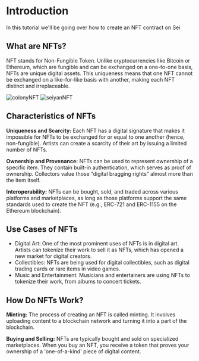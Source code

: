 
# Introduction
In this tutorial we'll be going over how to create an NFT contract on Sei

## What are NFTs?
NFT stands for Non-Fungible Token. Unlike cryptocurrencies like Bitcoin or Ethereum, which are fungible and can be
exchanged on a one-to-one basis, NFTs are unique digital assets. This uniqueness means that one NFT cannot be
exchanged on a like-for-like basis with another, making each NFT distinct and irreplaceable.

<div style={{ display: 'flex', alignItems: 'center' }}>
    <Image src={colonyNFT} alt="colonyNFT" width={300} height={300} />
    <Image src={seiyanNFT} alt="seiyanNFT" width={300} height={300} />
</div>


## Characteristics of NFTs
**Uniqueness and Scarcity:** Each NFT has a digital signature that makes it impossible for NFTs to be exchanged for or
equal to one another (hence, non-fungible). Artists can create a scarcity of their art by issuing a limited number of
NFTs.

**Ownership and Provenance:** NFTs can be used to represent ownership of a specific item. They contain built-in
authentication, which serves as proof of ownership. Collectors value those “digital bragging rights” almost more than
the item itself.

**Interoperability:** NFTs can be bought, sold, and traded across various platforms and marketplaces, as long as those
platforms support the same standards used to create the NFT (e.g., ERC-721 and ERC-1155 on the Ethereum blockchain).

## Use Cases of NFTs
- Digital Art: One of the most prominent uses of NFTs is in digital art. Artists can tokenize their work to sell it as
NFTs, which has opened a new market for digital creators.
- Collectibles: NFTs are being used for digital collectibles, such as digital trading cards or rare items in video
games.
- Music and Entertainment: Musicians and entertainers are using NFTs to tokenize their work, from albums to concert
tickets.

## How Do NFTs Work?
**Minting:** The process of creating an NFT is called minting. It involves uploading content to a blockchain network and
turning it into a part of the blockchain.

**Buying and Selling:** NFTs are typically bought and sold on specialized marketplaces. When you buy an NFT, you receive
a token that proves your ownership of a 'one-of-a-kind' piece of digital content.